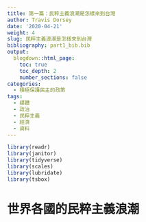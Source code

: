 ```yaml
---
title: 第一篇：民粹主義浪潮是怎樣來到台灣
author: Travis Dorsey
date: '2020-04-21'
weight: 4
slug: 民粹主義浪潮是怎樣來到台灣
bibliography: part1_bib.bib
output:
  blogdown::html_page:
    toc: true
    toc_depth: 2
    number_sections: false
categories:
  - 積極保護民主的政策
tags:
  - 媒體
  - 政治
  - 民粹主義
  - 經濟
  - 資料
---
```



```r
library(readr)
library(janitor)
library(tidyverse)
library(scales)
library(lubridate)
library(tsbox)

```

# 世界各國的民粹主義浪潮




